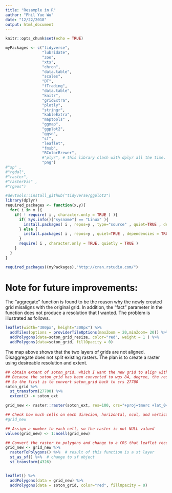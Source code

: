 ```yaml
---
title: "Resample in R"
author: "Phil Yue Wu"
date: "12/22/2018"
output: html_document
---
```


```r
knitr::opts_chunk$set(echo = TRUE)

myPackages <- c("tidyverse", 
                "lubridate", 
                "zoo", 
                "xts", 
                "chron", 
                "data.table", 
                "scales",
                "DT",
                "fTrading", 
                "data.table", 
                "knitr", 
                "gridExtra", 
                "plotly", 
                "stringr", 
                "kableExtra", 
                "maptools" ,
                "ggmap",
                "ggplot2",
                "ggsn",
                "sf",
                "leaflet", 
                "fmsb", 
                "RColorBrewer",
                #"plyr", # this library clash with dplyr all the time. 
                "png")
#"sp" ,
#"rgdal",
#"raster", 
#"rasterVis" ,
#"rgeos")

#devtools::install_github("tidyverse/ggplot2")
library(dplyr)
required_packages <- function(x,y){
  for( i in x ){
    if( ! require( i , character.only = TRUE ) ){
      if( Sys.info()["sysname"] == "Linux" ){
        install.packages( i , repos=y , type="source" , quiet=TRUE , dependencies = TRUE , verbose = FALSE )
      } else {
        install.packages( i , repos=y , quiet=TRUE , dependencies = TRUE , verbose = FALSE )
      }
      require( i , character.only = TRUE, quietly = TRUE )
    }
  }
}

required_packages((myPackages),"http://cran.rstudio.com/")
```

# Note for future improvements: 

The "aggregate" function is found to be the reason why the newly created grid misaligns with the original grid. In addition, the "fact" parameter in the function does not produce a resolution that I wanted. The problem is illustrated as follows. 

```r
leaflet(width="300px", height="300px") %>% 
  addTiles(options = providerTileOptions(maxZoom = 20,minZoom= 20)) %>% 
  addPolygons(data=soton_grid_resize, color="red", weight = 1 ) %>% 
  addPolygons(data=soton_grid, fillOpacity = 0) 
```

The map above shows that the two layers of grids are not aligned. Disaggregate does not split existing rasters. The plan is to create a raster using desireable resolution and extent. 

```r
## obtain extent of soton_grid, which I want the new grid to align with. 
## Because the soton_grid has been converted to wgs 84, degree, the resolution cannot be defined by meters
## So the first is to convert soton_grid back to crs 27700
soton_grid %>% 
  st_transform(27700) %>% 
  extent() -> soton_ext

grid_new <- raster::raster(soton_ext, res=100, crs="+proj=tmerc +lat_0=49 +lon_0=-2 +k=0.9996012717 +x_0=400000 +y_0=-100000 +ellps=airy +datum=OSGB36 +units=m +no_defs")

## Check how much cells on each direcion, horizontal, ncol, and vertical, nrow
#grid_new

## Assign a number to each cell, so the raster is not NULL valued
values(grid_new) <- 1:ncell(grid_new)

## Convert the raster to polygons and change to a CRS that leaflet recongnises (WSG 84)
grid_new <- grid_new %>% 
  rasterToPolygons() %>%  # result of this function is a st layer
  st_as_sf() %>%  # change to sf object
  st_transform(4326)


leaflet() %>% 
  addPolygons(data = grid_new) %>% 
  addPolygons(data = soton_grid, color="red", fillOpacity = 0)
```






